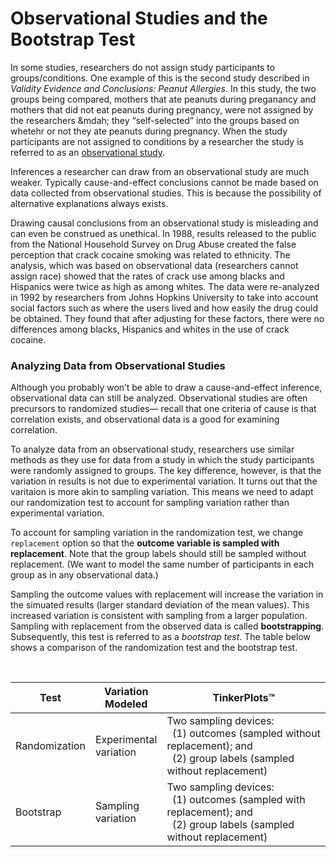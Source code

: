 # Observational Studies and the Bootstrap Test {-}

In some studies, researchers do not assign study participants to groups/conditions. One example of this is the second study described in *Validity Evidence and Conclusions: Peanut Allergies*. In this study, the two groups being compared, mothers that ate peanuts during preganancy and mothers that did not eat peanuts during pregnancy, were not assigned by the researchers &mdah; they "self-selected" into the groups based on whetehr or not they ate peanuts during pregnancy. When the study participants are not assigned to conditions by a researcher the study is referred to as an [observational study](http://atlasti.com/observational-research/).

Inferences a researcher can draw from an observational study are much weaker. Typically cause-and-effect conclusions cannot be made based on data collected from observational studies. This is because the possibility of alternative explanations always exists. 

Drawing causal conclusions from an observational study is misleading and can even be construed as unethical. In 1988, results released to the public from the National Household Survey on Drug Abuse created the false perception that crack cocaine smoking was related to ethnicity. The analysis, which was based on observational data (researchers cannot assign race) showed that the rates of crack use among blacks and Hispanics were twice as high as among whites. The data were re-analyzed in 1992 by researchers from Johns Hopkins University to take into account social factors such as where the users lived and how easily the drug could be obtained. They found that after adjusting for these factors, there were no differences among blacks, Hispanics and whites in the use of crack cocaine.

### Analyzing Data from Observational Studies {-}

Although you probably won't be able to draw a cause-and-effect inference, observational data can still be analyzed. Observational studies are often precursors to randomized studies&mdash; recall that one criteria of cause is that correlation exists, and observational data is a good for examining correlation.

To analyze data from an observational study, researchers use similar methods as they use for data from a study in which the study participants were randomly assigned to groups. The key difference, however, is that the variation in results is not due to experimental variation. It turns out that the varitaion is more akin to sampling variation. This means we need to adapt our randomization test to account for sampling variation rather than experimental variation.

To account for sampling variation in the randomization test, we change `replacement` option so that the **outcome variable is sampled with replacement**. Note that the group labels should still be sampled without replacement. (We want to model the same number of participants in each group as in any observational data.)

Sampling the outcome values with replacement will increase the variation in the simuated results (larger standard deviation of the mean values). This increased variation is consistent with sampling from a larger population. Sampling with replacement from the observed data is called **bootstrapping**. Subsequently, this test is referred to as a *bootstrap test*. The table below shows a comparison of the randomization test and the bootstrap test.

<br />

| Test          | Variation Modeled      | TinkerPlots&trade;                                                                                                        |
|---------------|------------------------|---------------------------------------------------------------------------------------------------------------------------|
| Randomization | Experimental variation | Two sampling devices: <br />&nbsp;&nbsp;(1) outcomes (sampled without replacement); and <br />&nbsp;&nbsp;(2) group labels (sampled without replacement)|
| Bootstrap     | Sampling variation     | Two sampling devices: <br />&nbsp;&nbsp;(1) outcomes (sampled with replacement); and <br />&nbsp;&nbsp;(2) group labels (sampled without replacement)  |


